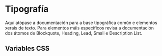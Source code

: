 
<Meta of={TypographyStories}/>

# Tipografía

Aquí atópase a documentación para a base tipográfica común e elementos xerais de texto. Para elementos máis específicos
revisa a documentación dos átomos de Blockquote, Heading, Lead, Small e Description List.

<Canvas of={TypographyStories.Single}/>

## Variables CSS

```css
--font-sans: "Roboto", sans-serif;
```

